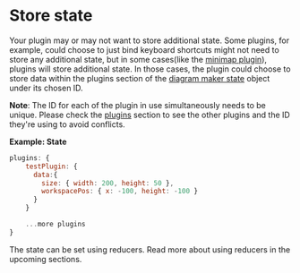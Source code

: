 
<Meta title="Docs/Plugins/Store State" />

# Store state
Your plugin may or may not want to store additional state. Some plugins, for example, could choose to just bind keyboard shortcuts might not need to store any additional state, but in some cases(like the [minimap plugin](https://github.com/awslabs/diagram-maker-plugin-minimap)), plugins will store additional state. In those cases, the plugin could choose to store data within the plugins section of the [diagram maker state](?path=/story/docs-usage-state--page) object under its chosen ID.

**Note**: The ID for each of the plugin in use simultaneously needs to be unique. Please check the [plugins](?path=/story/docs-explore-plugins--page) section to see the other plugins and the ID they're using to avoid conflicts.


**Example: State**
```javascript
plugins: {
    testPlugin: {
      data:{
        size: { width: 200, height: 50 },
        workspacePos: { x: -100, height: -100 }
      }
    }

    ...more plugins
}
```

The state can be set using reducers. Read more about using reducers in the upcoming sections.
